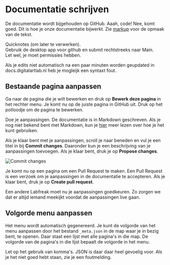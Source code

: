
# Documentatie schrijven

De documentatie wordt bijgehouden op GitHub. Aaah, code! Nee, komt goed. Dit is hoe je onze documentatie bijwerkt.
Zie [markup](https://docs.digitalartlab.nl/metafolder/markup) voor de opmaak van de tekst.

Quicknotes (om later te verwerken).  
Gebruik de desktop app voor github en submit rechtstreeks naar Main.  
Let wel, je moet permissies hebben.

<Callout type="warning">
Als je edits niet automatisch na een paar minuten worden geupdated in docs.digitalartlab.nl heb je mogleijk een syntaxt fout.
</Callout>

## Bestaande pagina aanpassen
Ga naar de pagina die je wilt bewerken en druk op **Bewerk deze pagina** in het rechter menu. Je komt nu op de juiste pagina in GitHub uit. Druk op het potloodje om de pagina te bewerken.

Doe je aanpassingen. De documentatie is in Markdown geschreven. Als je nog niet bekend bent met Markdown, kun je [hier](https://guides.github.com/features/mastering-markdown/) meer lezen over hoe je het kunt gebruiken.

Als je klaar bent met je aanpassingen, scroll je naar beneden en vul je een titel in bij **Commit changes**. Daaronder kun je een beschrijving van je aanpassingen toevoegen. Als je klaar bent, druk je op **Propose changes**.

![Commit changes](/assets/documentatie-schrijven/github-create-pr.png)

Je komt nu op een pagina om een Pull Request te maken. Een Pull Request is een verzoek om je aanpassingen in de documentatie te accepteren. Als je klaar bent, druk je op **Create pull request**.

Een andere Labfreak moet nu je aanpassingen goedkeuren. Zo zorgen we dat er altijd iemand meekijkt voordat de aanpassingen live gaan.

## Volgorde menu aanpassen
Het menu wordt automatisch gegenereerd. Je kunt de volgorde van het menu aanpassen door het bestand `_meta.json` in de map waar je in bezig bent, te openen. Daar staat een lijst met alle pagina's in die map. De volgorde van de pagina's in die lijst bepaalt de volgorde in het menu.

Let op het gebruik van komma's. JSON is daar daar heel gevoelig voor. Als je het niet goed hebt staan, zie je een foutmelding.
